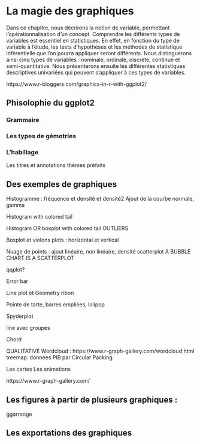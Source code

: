 # La  magie des graphiques

Dans ce chapitre, nous décrirons la notion de variable, permettant l’opérationnalisation d’un concept. Comprendre les différents types de variables est essentiel en statistiques. En effet, en fonction du type de variable à l'étude, les tests d’hypothèses et les méthodes de statistique inférentielle que l’on pourra appliquer seront différents. Nous distinguerons ainsi cinq types de variables : nominale, ordinale, discrète, continue et semi-quantitative. Nous présenterons ensuite les différentes statistiques descriptives univariées qui peuvent s’appliquer à ces types de variables.

https://www.r-bloggers.com/graphics-in-r-with-ggplot2/


## Phisolophie du ggplot2

### Grammaire

### Les types de gémotries

### L'habillage
Les titres et annotations
thèmes préfaits


## Des exemples de graphiques


Histogramme : fréquence et densité et densité2
Ajout de la courbe normale, gamma

Histogram with colored tail

Histogram OR boxplot with colored tail OUTLIERS


Boxplot et violons plots : horizontal et vertical

Nuage de points : ajout linéaire, non linéaire, densité scatterplot
A BUBBLE CHART IS A SCATTERPLOT

qqplot?

Error bar

Line plot et Geometry ribon

Pointe de tarte, barres empliées, lolipop

Spyderplot


line avec groupes


Chord

QUALITATIVE
Wordcloud : https://www.r-graph-gallery.com/wordcloud.html
treemap: données PIB par 
Circular Packing


::: {.bloc_aller_loin .bloc_aller_loin_png data-latex="{blocs/aller_loin}"}
Les cartes
Les animations

https://www.r-graph-gallery.com/
:::

## Les figures à partir de plusieurs graphiques : 

ggarrange

## Les exportations des graphiques



